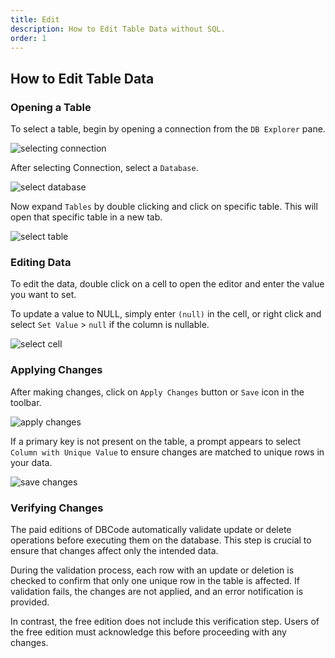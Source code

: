 ```yaml
---
title: Edit
description: How to Edit Table Data without SQL.
order: 1
---
```


## How to Edit Table Data

### Opening a Table

To select a table, begin by opening a connection from the `DB Explorer` pane.

![selecting connection](./selecting-connection.png)

After selecting Connection, select a `Database`.

![select database](./select-database.png)

Now expand `Tables` by double clicking and click on specific table. This will open that specific table in a new tab.

![select table](./select-table.png)

### Editing Data

To edit the data, double click on a cell to open the editor and enter the value you want to set.

To update a value to NULL, simply enter `(null)` in the cell, or right click and select `Set Value` > `null` if the column is nullable.

![select cell](./select-cell.png)

### Applying Changes

After making changes, click on `Apply Changes` button or `Save` icon in the toolbar.

![apply changes](./apply-changes.png)

If a primary key is not present on the table, a prompt appears to select `Column with Unique Value` to ensure changes are matched to unique rows in your data.

![save changes](./save-changes.png)

### Verifying Changes

The paid editions of DBCode automatically validate update or delete operations before executing them on the database. This step is crucial to ensure that changes affect only the intended data.

During the validation process, each row with an update or deletion is checked to confirm that only one unique row in the table is affected. If validation fails, the changes are not applied, and an error notification is provided.

In contrast, the free edition does not include this verification step. Users of the free edition must acknowledge this before proceeding with any changes.
